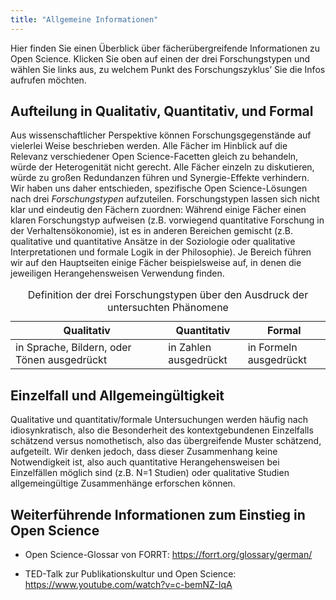 ```yaml
---
title: "Allgemeine Informationen"
---
```


Hier finden Sie einen Überblick über fächerübergreifende Informationen zu Open Science. Klicken Sie oben auf einen der drei Forschungstypen und wählen Sie links aus, zu welchem Punkt des Forschungszyklus' Sie die Infos aufrufen möchten.

## Aufteilung in Qualitativ, Quantitativ, und Formal

Aus wissenschaftlicher Perspektive können Forschungsgegenstände auf vielerlei Weise beschrieben werden. Alle Fächer im Hinblick auf die Relevanz verschiedener Open Science-Facetten gleich zu behandeln, würde der Heterogenität nicht gerecht. Alle Fächer einzeln zu diskutieren, würde zu großen Redundanzen führen und Synergie-Effekte verhindern. Wir haben uns daher entschieden, spezifische Open Science-Lösungen nach drei *Forschungstypen* aufzuteilen. Forschungstypen lassen sich nicht klar und eindeutig den Fächern zuordnen: Während einige Fächer einen klaren Forschungstyp aufweisen (z.B. vorwiegend quantitative Forschung in der Verhaltensökonomie), ist es in anderen Bereichen gemischt (z.B. qualitative und quantitative Ansätze in der Soziologie oder qualitative Interpretationen und formale Logik in der Philosophie). Je Bereich führen wir auf den Hauptseiten einige Fächer beispielsweise auf, in denen die jeweiligen Herangehensweisen Verwendung finden.

| Qualitativ                                  | Quantitativ           | Formal                 |
|---------------------------------------------|-----------------------|------------------------|
| in Sprache, Bildern, oder Tönen ausgedrückt | in Zahlen ausgedrückt | in Formeln ausgedrückt |

: Definition der drei Forschungstypen über den Ausdruck der untersuchten Phänomene

## Einzelfall und Allgemeingültigkeit

Qualitative und quantitativ/formale Untersuchungen werden häufig nach idiosynkratisch, also die Besonderheit des kontextgebundenen Einzelfalls schätzend versus nomothetisch, also das übergreifende Muster schätzend, aufgeteilt. Wir denken jedoch, dass dieser Zusammenhang keine Notwendigkeit ist, also auch quantitative Herangehensweisen bei Einzelfällen möglich sind (z.B. N=1 Studien) oder qualitative Studien allgemeingültige Zusammenhänge erforschen können.

## Weiterführende Informationen zum Einstieg in Open Science

-   Open Science-Glossar von FORRT: <https://forrt.org/glossary/german/>

-   TED-Talk zur Publikationskultur und Open Science: <https://www.youtube.com/watch?v=c-bemNZ-IqA>
